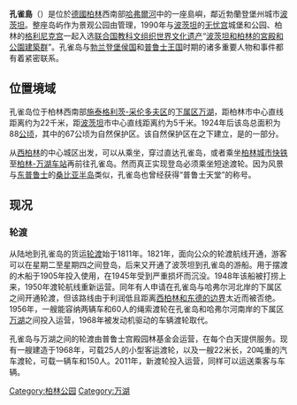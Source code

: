 {{noteTA|G1=德国地名|G2=Landkreis|G3=单位}}
{{unreferenced|time=2015-01-09T16:35:06+00:00}}
{{coord|52|26|4|N|13|7|51|E| display=title|region:DE_type:island}}
'''孔雀島'''（{{lang-de|Pfaueninsel}}）是位於[[德國|德國]][[柏林|柏林]]西南部[[哈弗爾河|哈弗爾河]]中的一座島嶼，鄰近勃蘭登堡州城市[[波茨坦|波茨坦]]。整座岛屿作为景观公园由{{link-de|柏林-勃兰登堡普鲁士宫殿园林基金会|Stiftung Preußische Schlösser und Gärten Berlin-Brandenburg}}管理，1990年与[[波茨坦|波茨坦]]的[[无忧宫|无忧宫]]城堡和公园、柏林的[[格利尼克宫|格利尼克宫]]一起入选[[联合国教科文组织|联合国教科文组织]][[世界文化遗产|世界文化遗产]]“[[波茨坦和柏林的宮殿和公園建築群|波茨坦和柏林的宮殿和公園建築群]]”。孔雀岛与[[勃兰登堡侯国|勃兰登堡侯国]]和[[普鲁士王国|普鲁士王国]]时期的诸多重要人物和事件都有着紧密联系。

==位置境域==
孔雀岛位于柏林西南部[[施泰格利茨-采伦多夫|施泰格利茨-采伦多夫区]]的[[柏林区份|下属区]][[万湖|万湖]]，距柏林市中心直线距离约为22千米，距[[波茨坦|波茨坦]]市中心直线距离约为5千米。1924年后该岛总面积为88[[公顷|公顷]]，其中的67公顷为自然保护区。该自然保护区在{{link-de|欧盟自然栖息地指令|Richtlinie 92/43/EWG (Fauna-Flora-Habitat-Richtlinie)}}之下建立，是{{link-de|欧盟鸟类保护区-西迪珀勒森林|EU-Vogelschutzgebiet Westlicher Düppeler Forst}}的一部分。

从[[西柏林|西柏林]]的中心城区出发，可以从{{link-de|特奥多尔·豪斯广场站|U-Bahnhof Theodor-Heuss-Platz}}乘坐{{link-de|柏林公交|Busverkehr in Berlin|218路公交车}}，穿过{{link-de|格鲁讷瓦尔德森林|Grunewald (Forst)}}直达孔雀岛，或者乘坐[[柏林城市快铁|柏林城市快铁]]至[[柏林-万湖车站|柏林-万湖车站]]再前往孔雀岛。然而真正实现登岛必须乘坐短途渡轮。因为风景与[[东普鲁士|东普鲁士]]的[[桑比亚半岛|桑比亚半岛]]类似，孔雀岛也曾经获得“普鲁士天堂”的称号。

==现况==
===轮渡===
从陆地到孔雀岛的货运[[渡轮|轮渡]]始于1811年。1821年，面向公众的轮渡航线开通，游客可以在星期二至星期四之间登岛，后来又开通了波茨坦到孔雀岛的游船。用于摆渡的木船于1905年投入使用，在1945年受到严重损坏而沉没。1948年该船被打捞上来，1950年渡轮航线重新运营。同年有人申请在孔雀岛与哈弗尔河北岸的下属区{{link-de|克拉多|Berlin-Kladow}}之间开通轮渡，但该路线由于利润低且距离[[柏林墙|西柏林和东德的边界]]太近而被否绝。1956年，一艘能容纳两辆车和60人的绳索渡轮在孔雀岛和哈弗尔河南岸的下属区[[万湖|万湖]]之间投入运营，1968年被发动机驱动的车辆渡轮取代。

孔雀岛与万湖之间的轮渡由普鲁士宫殿园林基金会运营，在每个白天提供服务。现有一艘建造于1968年，可载25人的小型客运渡轮，以及一艘22米长，20吨重的汽车渡轮，可载一辆车和150人。2011年，新渡轮投入运营，同样可以运送乘客与车辆。

{{Authority control}}

[[Category:柏林公园|Category:柏林公园]]
[[Category:万湖|Category:万湖]]